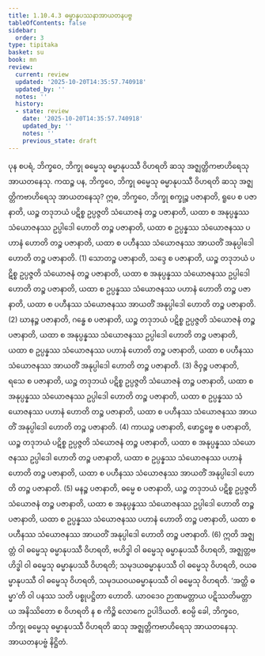 ```yaml
---
title: 1.10.4.3 ဓမ္မာနုပဿနာအာယတနပဗ္ဗ
tableOfContents: false
sidebar:
  order: 3
type: tipitaka
basket: su
book: mn
review:
  current: review
  updated: '2025-10-20T14:35:57.740918'
  updated_by: ''
  notes: ''
  history:
  - state: review
    date: '2025-10-20T14:35:57.740918'
    updated_by: ''
    notes: ''
    previous_state: draft
---
```



<DynamicBreadcrumb />


<ReviewStatus review={frontmatter.review} showDetails={true} />

<HypothesisAnnotation frontmatter={frontmatter} />

<Division number="117" book="mn" e="ch" v="24" p="224">

<Paragraph number="375" book="mn">
ပုန စပရံ, ဘိက္ခဝေ, ဘိက္ခု ဓမ္မေသု ဓမ္မာနုပဿီ ဝိဟရတိ ဆသု အဇ္ဈတ္တိကဗာဟိရေသု အာယတနေသု. ကထဉ္စ ပန, ဘိက္ခဝေ, ဘိက္ခု ဓမ္မေသု ဓမ္မာနုပဿီ ဝိဟရတိ ဆသု အဇ္ဈတ္တိကဗာဟိရေသု အာယတနေသု?
</Paragraph>

<Paragraph number="376" book="mn">
ဣဓ, ဘိက္ခဝေ, ဘိက္ခု စက္ခုဉ္စ ပဇာနာတိ, ရူပေ စ ပဇာနာတိ, ယဉ္စ တဒုဘယံ ပဋိစ္စ ဥပ္ပဇ္ဇတိ သံယောဇနံ တဉ္စ ပဇာနာတိ, ယထာ စ အနုပ္ပန္နဿ သံယောဇနဿ ဥပ္ပါဒေါ ဟောတိ တဉ္စ ပဇာနာတိ, ယထာ စ ဥပ္ပန္နဿ သံယောဇနဿ ပဟာနံ ဟောတိ တဉ္စ ပဇာနာတိ, ယထာ စ ပဟီနဿ သံယောဇနဿ အာယတိံ အနုပ္ပါဒေါ ဟောတိ တဉ္စ ပဇာနာတိ. (1)
</Paragraph>

<Paragraph number="377" book="mn">
သောတဉ္စ ပဇာနာတိ, သဒ္ဒေ စ ပဇာနာတိ, ယဉ္စ တဒုဘယံ ပဋိစ္စ ဥပ္ပဇ္ဇတိ သံယောဇနံ တဉ္စ ပဇာနာတိ, ယထာ စ အနုပ္ပန္နဿ သံယောဇနဿ ဥပ္ပါဒေါ ဟောတိ တဉ္စ ပဇာနာတိ, ယထာ စ ဥပ္ပန္နဿ သံယောဇနဿ ပဟာနံ ဟောတိ တဉ္စ ပဇာနာတိ, ယထာ စ ပဟီနဿ သံယောဇနဿ အာယတိံ အနုပ္ပါဒေါ ဟောတိ တဉ္စ ပဇာနာတိ. (2)
</Paragraph>

<Paragraph number="378" book="mn">
ဃာနဉ္စ ပဇာနာတိ, ဂန္ဓေ စ ပဇာနာတိ, ယဉ္စ တဒုဘယံ ပဋိစ္စ ဥပ္ပဇ္ဇတိ သံယောဇနံ တဉ္စ ပဇာနာတိ, ယထာ စ အနုပ္ပန္နဿ သံယောဇနဿ ဥပ္ပါဒေါ ဟောတိ တဉ္စ ပဇာနာတိ, ယထာ စ ဥပ္ပန္နဿ သံယောဇနဿ ပဟာနံ ဟောတိ တဉ္စ ပဇာနာတိ, ယထာ စ ပဟီနဿ သံယောဇနဿ အာယတိံ အနုပ္ပါဒေါ ဟောတိ တဉ္စ ပဇာနာတိ. (3)
</Paragraph>

<Paragraph number="379" book="mn">
ဇိဝှဉ္စ ပဇာနာတိ, ရသေ စ ပဇာနာတိ, ယဉ္စ တဒုဘယံ ပဋိစ္စ ဥပ္ပဇ္ဇတိ သံယောဇနံ တဉ္စ ပဇာနာတိ, ယထာ စ အနုပ္ပန္နဿ သံယောဇနဿ ဥပ္ပါဒေါ ဟောတိ တဉ္စ ပဇာနာတိ, ယထာ စ ဥပ္ပန္နဿ သံယောဇနဿ ပဟာနံ ဟောတိ တဉ္စ ပဇာနာတိ, ယထာ စ ပဟီနဿ သံယောဇနဿ အာယတိံ အနုပ္ပါဒေါ ဟောတိ တဉ္စ ပဇာနာတိ. (4)
</Paragraph>

<Paragraph number="380" book="mn">
ကာယဉ္စ ပဇာနာတိ, ဖောဋ္ဌဗ္ဗေ စ ပဇာနာတိ, ယဉ္စ တဒုဘယံ ပဋိစ္စ ဥပ္ပဇ္ဇတိ သံယောဇနံ တဉ္စ ပဇာနာတိ, ယထာ စ အနုပ္ပန္နဿ သံယောဇနဿ ဥပ္ပါဒေါ ဟောတိ တဉ္စ ပဇာနာတိ, ယထာ စ ဥပ္ပန္နဿ သံယောဇနဿ ပဟာနံ ဟောတိ တဉ္စ ပဇာနာတိ, ယထာ စ ပဟီနဿ သံယောဇနဿ အာယတိံ အနုပ္ပါဒေါ ဟောတိ တဉ္စ ပဇာနာတိ. (5)
</Paragraph>

<Paragraph number="381" book="mn">
မနဉ္စ ပဇာနာတိ, ဓမ္မေ စ ပဇာနာတိ, ယဉ္စ တဒုဘယံ ပဋိစ္စ ဥပ္ပဇ္ဇတိ သံယောဇနံ တဉ္စ ပဇာနာတိ, ယထာ စ အနုပ္ပန္နဿ သံယောဇနဿ ဥပ္ပါဒေါ ဟောတိ တဉ္စ ပဇာနာတိ, ယထာ စ ဥပ္ပန္နဿ သံယောဇနဿ ပဟာနံ ဟောတိ တဉ္စ ပဇာနာတိ, ယထာ စ ပဟီနဿ သံယောဇနဿ အာယတိံ အနုပ္ပါဒေါ ဟောတိ တဉ္စ ပဇာနာတိ. (6)
</Paragraph>

<Paragraph number="382" book="mn">
ဣတိ အဇ္ဈတ္တံ ဝါ ဓမ္မေသု ဓမ္မာနုပဿီ ဝိဟရတိ, ဗဟိဒ္ဓါ ဝါ ဓမ္မေသု ဓမ္မာနုပဿီ ဝိဟရတိ, အဇ္ဈတ္တဗဟိဒ္ဓါ ဝါ ဓမ္မေသု ဓမ္မာနုပဿီ ဝိဟရတိ; သမုဒယဓမ္မာနုပဿီ ဝါ ဓမ္မေသု ဝိဟရတိ, ဝယဓမ္မာနုပဿီ ဝါ ဓမ္မေသု ဝိဟရတိ, သမုဒယဝယဓမ္မာနုပဿီ ဝါ ဓမ္မေသု ဝိဟရတိ. ‘အတ္ထိ ဓမ္မာ’တိ ဝါ ပနဿ သတိ ပစ္စုပဋ္ဌိတာ ဟောတိ. ယာဝဒေဝ ဉာဏမတ္တာယ ပဋိဿတိမတ္တာယ အနိဿိတော စ ဝိဟရတိ န စ ကိဉ္စိ လောကေ ဥပါဒိယတိ. ဧဝမ္ပိ ခေါ, ဘိက္ခဝေ, ဘိက္ခု ဓမ္မေသု ဓမ္မာနုပဿီ ဝိဟရတိ ဆသု အဇ္ဈတ္တိကဗာဟိရေသု အာယတနေသု.

</Paragraph>
</Division>

<Paragraph number="383" type="center" book="mn">
အာယတနပဗ္ဗံ နိဋ္ဌိတံ.
</Paragraph>